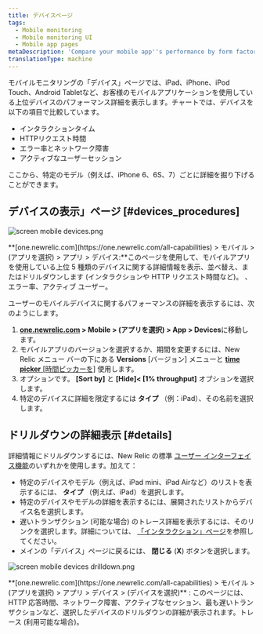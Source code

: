 ```yaml
---
title: デバイスページ
tags:
  - Mobile monitoring
  - Mobile monitoring UI
  - Mobile app pages
metaDescription: 'Compare your mobile app''s performance by form factor (iPhone vs iPad, for example), OS, manufacturer, etc.'
translationType: machine
---
```




モバイルモニタリングの「デバイス」ページでは、iPad、iPhone、iPod Touch、Android Tabletなど、お客様のモバイルアプリケーションを使用している上位デバイスのパフォーマンス詳細を表示します。チャートでは、デバイスを以下の項目で比較しています。

* インタラクションタイム
* HTTPリクエスト時間
* エラー率とネットワーク障害
* アクティブなユーザーセッション

ここから、特定のモデル（例えば、iPhone 6、6S、7）ごとに詳細を掘り下げることができます。

## デバイスの表示」ページ [#devices_procedures]

<img
  title="screen mobile devices.png"
  alt="screen mobile devices.png"
  src={mobileDevicesSummary}
/>

<figcaption>
  **[one.newrelic.com](https://one.newrelic.com/all-capabilities) > モバイル > (アプリを選択) > アプリ > デバイス:**このページを使用して、モバイルアプリを使用している上位 5 種類のデバイスに関する詳細情報を表示、並べ替え、またはドリルダウンします (インタラクションや HTTP リクエスト時間など)。 、エラー率、アクティブ ユーザー。
</figcaption>

ユーザーのモバイルデバイスに関するパフォーマンスの詳細を表示するには、次のようにします。

1. **[one.newrelic.com](https://one.newrelic.com/all-capabilities) > Mobile > (アプリを選択) > App > Devices**に移動します。
2. モバイルアプリのバージョンを選択するか、期間を変更するには、New Relic メニュー バーの下にある **Versions** \[バージョン] メニューと [**time picker** \[時間ピッカーを\]](/docs/query-your-data/explore-query-data/dashboards/manage-your-dashboard/#dash-time-picker) 使用します。
3. オプションです。 **\[Sort by]** と **\[Hide]&lt; \[1% throughput]** オプションを選択します。
4. 特定のデバイスに詳細を限定するには **タイプ** （例：iPad）、その名前を選択します。

## ドリルダウンの詳細表示 [#details]

詳細情報にドリルダウンするには、New Relic の標準 [ユーザー インターフェイス機能](/docs/new-relic-solutions/new-relic-one/introduction-new-relic-platform)のいずれかを使用します。加えて：

* 特定のデバイスやモデル（例えば、iPad mini、iPad Airなど）のリストを表示するには、 **タイプ** （例えば、iPad）を選択します。
* 特定のデバイスやモデルの詳細を表示するには、展開されたリストからデバイス名を選択します。
* 遅いトランザクション (可能な場合) のトレース詳細を表示するには、そのリンクを選択します。詳細については、 [「インタラクション」ページ](/docs/mobile-monitoring/mobile-monitoring-ui/mobile-app-pages/interactions-page)を参照してください。
* メインの「デバイス」ページに戻るには、 **閉じる** (**X**) ボタンを選択します。

<img
  title="screen mobile devices drilldown.png"
  alt="screen mobile devices drilldown.png"
  src={mobileDeviceDrilldown}
/>

<figcaption>
  **[one.newrelic.com](https://one.newrelic.com/all-capabilities) > モバイル > (アプリを選択) > アプリ > デバイス > (デバイスを選択)** : このページには、HTTP 応答時間、ネットワーク障害、アクティブなセッション、最も遅いトランザクションなど、選択したデバイスのドリルダウンの詳細が表示されます。トレース (利用可能な場合)。
</figcaption>